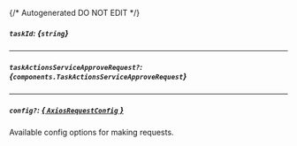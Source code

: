 {/* Autogenerated DO NOT EDIT  */}

##### `taskId`: *{`string`}*

---
##### `taskActionsServiceApproveRequest?`: *{`components.TaskActionsServiceApproveRequest`}*
<Collapsible openLabel={Labels.showProperties} closeLabel={Labels.hideProperties}>
    <TaskActionsServiceApproveRequest/>
</Collapsible>

---
##### `config?`: [*{ `AxiosRequestConfig` }*](https://axios-http.com/docs/req_config)
Available config options for making requests.


